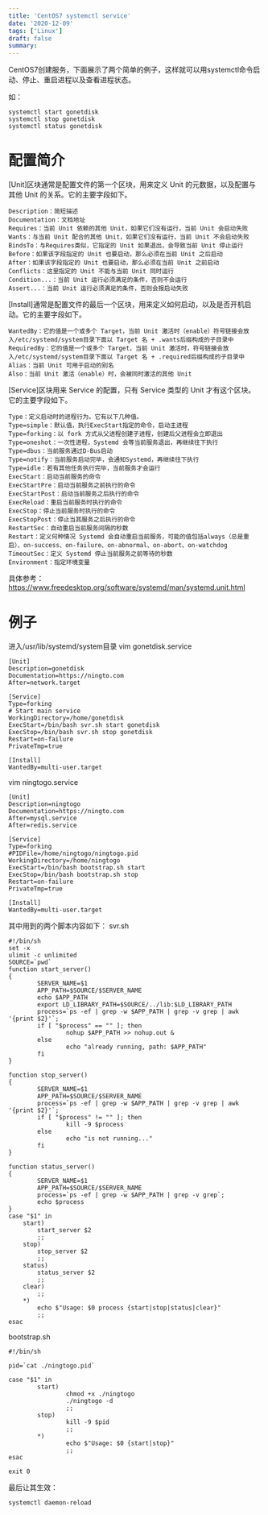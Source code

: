 ```yaml
---
title: 'CentOS7 systemctl service'
date: '2020-12-09'
tags: ['Linux']
draft: false
summary: 
---
```


CentOS7创建服务，下面展示了两个简单的例子，这样就可以用systemctl命令启动、停止、重启进程以及查看进程状态。  

如：
```
systemctl start gonetdisk
systemctl stop gonetdisk
systemctl status gonetdisk
```

# 配置简介
[Unit]区块通常是配置文件的第一个区块，用来定义 Unit 的元数据，以及配置与其他 Unit 的关系。它的主要字段如下。
```
Description：简短描述
Documentation：文档地址
Requires：当前 Unit 依赖的其他 Unit，如果它们没有运行，当前 Unit 会启动失败
Wants：与当前 Unit 配合的其他 Unit，如果它们没有运行，当前 Unit 不会启动失败
BindsTo：与Requires类似，它指定的 Unit 如果退出，会导致当前 Unit 停止运行
Before：如果该字段指定的 Unit 也要启动，那么必须在当前 Unit 之后启动
After：如果该字段指定的 Unit 也要启动，那么必须在当前 Unit 之前启动
Conflicts：这里指定的 Unit 不能与当前 Unit 同时运行
Condition...：当前 Unit 运行必须满足的条件，否则不会运行
Assert...：当前 Unit 运行必须满足的条件，否则会报启动失败
```

[Install]通常是配置文件的最后一个区块，用来定义如何启动，以及是否开机启动。它的主要字段如下。
```
WantedBy：它的值是一个或多个 Target，当前 Unit 激活时（enable）符号链接会放入/etc/systemd/system目录下面以 Target 名 + .wants后缀构成的子目录中
RequiredBy：它的值是一个或多个 Target，当前 Unit 激活时，符号链接会放入/etc/systemd/system目录下面以 Target 名 + .required后缀构成的子目录中
Alias：当前 Unit 可用于启动的别名
Also：当前 Unit 激活（enable）时，会被同时激活的其他 Unit
```

[Service]区块用来 Service 的配置，只有 Service 类型的 Unit 才有这个区块。它的主要字段如下。
```
Type：定义启动时的进程行为。它有以下几种值。
Type=simple：默认值，执行ExecStart指定的命令，启动主进程
Type=forking：以 fork 方式从父进程创建子进程，创建后父进程会立即退出
Type=oneshot：一次性进程，Systemd 会等当前服务退出，再继续往下执行
Type=dbus：当前服务通过D-Bus启动
Type=notify：当前服务启动完毕，会通知Systemd，再继续往下执行
Type=idle：若有其他任务执行完毕，当前服务才会运行
ExecStart：启动当前服务的命令
ExecStartPre：启动当前服务之前执行的命令
ExecStartPost：启动当前服务之后执行的命令
ExecReload：重启当前服务时执行的命令
ExecStop：停止当前服务时执行的命令
ExecStopPost：停止当其服务之后执行的命令
RestartSec：自动重启当前服务间隔的秒数
Restart：定义何种情况 Systemd 会自动重启当前服务，可能的值包括always（总是重启）、on-success、on-failure、on-abnormal、on-abort、on-watchdog
TimeoutSec：定义 Systemd 停止当前服务之前等待的秒数
Environment：指定环境变量
```
具体参考：https://www.freedesktop.org/software/systemd/man/systemd.unit.html

# 例子
进入/usr/lib/systemd/system目录
vim gonetdisk.service
```
[Unit]
Description=gonetdisk
Documentation=https://ningto.com
After=network.target

[Service]
Type=forking
# Start main service
WorkingDirectory=/home/gonetdisk
ExecStart=/bin/bash svr.sh start gonetdisk
ExecStop=/bin/bash svr.sh stop gonetdisk
Restart=on-failure
PrivateTmp=true

[Install]
WantedBy=multi-user.target
```

vim ningtogo.service
```
[Unit]
Description=ningtogo
Documentation=https://ningto.com
After=mysql.service
After=redis.service

[Service]
Type=forking
#PIDFile=/home/ningtogo/ningtogo.pid
WorkingDirectory=/home/ningtogo
ExecStart=/bin/bash bootstrap.sh start
ExecStop=/bin/bash bootstrap.sh stop
Restart=on-failure
PrivateTmp=true

[Install]
WantedBy=multi-user.target
```
其中用到的两个脚本内容如下：
svr.sh
```
#!/bin/sh
set -x
ulimit -c unlimited
SOURCE=`pwd`
function start_server()
{
        SERVER_NAME=$1
        APP_PATH=$SOURCE/$SERVER_NAME
        echo $APP_PATH
        export LD_LIBRARY_PATH=$SOURCE/../lib:$LD_LIBRARY_PATH
        process=`ps -ef | grep -w $APP_PATH | grep -v grep | awk '{print $2}'`;
        if [ "$process" == "" ]; then
                nohup $APP_PATH >> nohup.out &
        else
                echo "already running, path: $APP_PATH"
        fi
}

function stop_server()
{
        SERVER_NAME=$1
        APP_PATH=$SOURCE/$SERVER_NAME
        process=`ps -ef | grep -w $APP_PATH | grep -v grep | awk '{print $2}'`;
        if [ "$process" != "" ]; then
                kill -9 $process
        else
                echo "is not running..."
        fi
}

function status_server()
{
        SERVER_NAME=$1
        APP_PATH=$SOURCE/$SERVER_NAME
        process=`ps -ef | grep -w $APP_PATH | grep -v grep`;
        echo $process
}
case "$1" in
    start)
        start_server $2
        ;;
    stop)
        stop_server $2
        ;;
    status)
        status_server $2
        ;;
    clear)
        ;;
    *)
        echo $"Usage: $0 process {start|stop|status|clear}"
        ;;
esac

```
bootstrap.sh
```
#!/bin/sh

pid=`cat ./ningtogo.pid`

case "$1" in
        start)
                chmod +x ./ningtogo
                ./ningtogo -d
                ;;
        stop)
                kill -9 $pid
                ;;
        *)
                echo $"Usage: $0 {start|stop}"
                ;;
esac

exit 0
```

最后让其生效：
```
systemctl daemon-reload
```